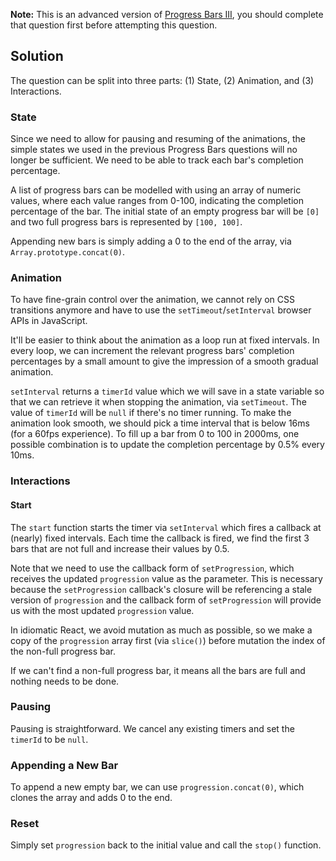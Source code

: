 
**Note:** This is an advanced version of [Progress Bars III](/questions/user-interface/progress-bars-iii), you should complete that question first before attempting this question.

## Solution

The question can be split into three parts: (1) State, (2) Animation, and (3) Interactions.

### State

Since we need to allow for pausing and resuming of the animations, the simple states we used in the previous Progress Bars questions will no longer be sufficient. We need to be able to track each bar's completion percentage.

A list of progress bars can be modelled with using an array of numeric values, where each value ranges from 0-100, indicating the completion percentage of the bar. The initial state of an empty progress bar will be `[0]` and two full progress bars is represented by `[100, 100]`.

Appending new bars is simply adding a 0 to the end of the array, via `Array.prototype.concat(0)`.

### Animation

To have fine-grain control over the animation, we cannot rely on CSS transitions anymore and have to use the `setTimeout`/`setInterval` browser APIs in JavaScript.

It'll be easier to think about the animation as a loop run at fixed intervals. In every loop, we can increment the relevant progress bars' completion percentages by a small amount to give the impression of a smooth gradual animation.

`setInterval` returns a `timerId` value which we will save in a state variable so that we can retrieve it when stopping the animation, via `setTimeout`. The value of `timerId` will be `null` if there's no timer running. To make the animation look smooth, we should pick a time interval that is below 16ms (for a 60fps experience). To fill up a bar from 0 to 100 in 2000ms, one possible combination is to update the completion percentage by 0.5% every 10ms.

### Interactions

#### Start

The `start` function starts the timer via `setInterval` which fires a callback at (nearly) fixed intervals. Each time the callback is fired, we find the first 3 bars that are not full and increase their values by 0.5.

Note that we need to use the callback form of `setProgression`, which receives the updated `progression` value as the parameter. This is necessary because the `setProgression` callback's closure will be referencing a stale version of `progression` and the callback form of `setProgression` will provide us with the most updated `progression` value.

In idiomatic React, we avoid mutation as much as possible, so we make a copy of the `progression` array first (via `slice()`) before mutation the index of the non-full progress bar.

If we can't find a non-full progress bar, it means all the bars are full and nothing needs to be done.

### Pausing

Pausing is straightforward. We cancel any existing timers and set the `timerId` to be `null`.

### Appending a New Bar

To append a new empty bar, we can use `progression.concat(0)`, which clones the array and adds 0 to the end.

### Reset

Simply set `progression` back to the initial value and call the `stop()` function.

<TestCases />

